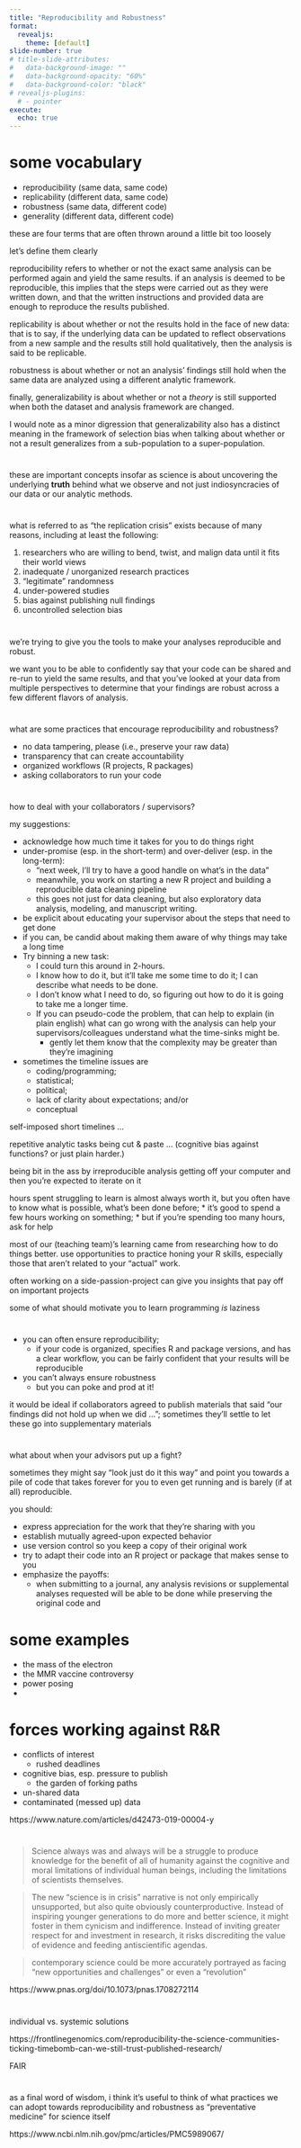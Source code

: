 ```yaml
---
title: "Reproducibility and Robustness"
format:
  revealjs:
    theme: [default]
slide-number: true
# title-slide-attributes: 
#   data-background-image: ""
#   data-background-opacity: "60%"
#   data-background-color: "black"
# revealjs-plugins:
  # - pointer
execute: 
  echo: true
---
```


# some vocabulary 

  - reproducibility (same data, same code)
  - replicability  (different data, same code)
  - robustness (same data, different code)
  - generality (different data, different code)
  
:::{.notes}
these are four terms that are often thrown around a little bit too loosely 

let's define them clearly 

reproducibility refers to whether or not the exact same analysis can be performed
again and yield the same results.  if an analysis is deemed to be reproducible,
this implies that the steps were carried out as they were written down, and that
the written instructions and provided data are enough to reproduce the results 
published.

replicability is about whether or not the results hold in the face of new data: 
that is to say, if the underlying data can be updated to reflect observations
from a new sample and the results still hold qualitatively, then the analysis 
is said to be replicable. 

robustness is about whether or not an analysis' findings still hold when the 
same data are analyzed using a different analytic framework. 

finally, generalizability is about whether or not a _theory_ is still supported
when both the dataset and analysis framework are changed.

I would note as a minor digression that generalizability also has a distinct
meaning in the framework of selection bias when talking about whether or not 
a result generalizes from a sub-population to a super-population.
:::

# 

these are important concepts insofar as science is about uncovering the
underlying
**truth** behind what we observe and not just indiosyncracies of our data or our
analytic methods.

# 

what is referred to as "the replication crisis" exists because of many reasons,
including at least the following: 

  1. researchers who are willing to bend, twist, and malign data until it fits
  their world views
  2. inadequate / unorganized research practices
  3. "legitimate" randomness 
  4. under-powered studies
  5. bias against publishing null findings
  6. uncontrolled selection bias
  
# 

we're trying to give you the tools to make your analyses reproducible and 
robust.

we want you to be able to confidently say that your code can be shared and re-run 
to yield the same results, and that you've looked at your data from multiple 
perspectives to determine that your findings are robust across a few different
flavors of analysis.

# 

what are some practices that encourage reproducibility and robustness? 

  * no data tampering, please (i.e., preserve your raw data)
  * transparency that can create accountability 
  * organized workflows (R projects, R packages)
  * asking collaborators to run your code 
  
# 

how to deal with your collaborators / supervisors?

my suggestions: 

  * acknowledge how much time it takes for you to do things right
  * under-promise (esp. in the short-term) and over-deliver (esp. in the long-term):
    * "next week, I'll try to have a good handle on what's in the data"
    * meanwhile, you work on starting a new R project and building a reproducible 
    data cleaning pipeline
    * this goes not just for data cleaning, but also exploratory data analysis, 
    modeling, and manuscript writing.
  * be explicit about educating your supervisor about the steps that need to get
    done
  * if you can, be candid about making them aware of why things may take a long
    time
  * Try binning a new task:
    * I could turn this around in 2-hours.
    * I know how to do it, but it'll take me some time to do it;  I can describe 
    what needs to be done.
    * I don't know what I need to do, so figuring out how to do it is going to
    take me a longer time.
    * If you can pseudo-code the problem, that can help to explain (in plain english)
    what can go wrong with the analysis can help your supervisors/colleagues
    understand what the time-sinks might be. 
      * gently let them know that the complexity may be greater than 
      they're imagining
  * sometimes the timeline issues are
    * coding/programming;
    * statistical;
    * political; 
    * lack of clarity about expectations; and/or 
    * conceptual
  
    
:::{.notes}
self-imposed short timelines ... 

repetitive analytic tasks being cut & paste ... (cognitive bias against functions? or just plain harder.)

being bit in the ass by irreproducible analysis getting off your computer
and then you're expected to iterate on it 

hours spent struggling to learn is almost always worth it, but you often have
to know what is possible, what's been done before;
  * it's good to spend a few hours working on something;
  * but if you're spending too many hours, ask for help
  
  
most of our (teaching team)'s learning came from researching how to 
do things better.  use opportunities to practice honing your R skills,
especially those that aren't related to your "actual" work. 

often working on a side-passion-project can give you insights that pay 
off on important projects

some of what should motivate you to learn programming _is_ laziness


:::
    
# 

  * you can often ensure reproducibility; 
    * if your code is organized, specifies R and package versions, and has a clear
    workflow, you can be fairly confident that your results will be reproducible
  * you can't always ensure robustness
    * but you can poke and prod at it! 
    
:::{.notes}

it would be ideal if collaborators agreed to publish materials that said 
"our findings did not hold up when we did ...";  sometimes they'll settle
to let these go into supplementary materials

:::

# 

what about when your advisors put up a fight? 

sometimes they might say "look just do it this way" and point you towards a pile
of code that takes forever for you to even get running and is barely (if at all)
reproducible.

you should:

  * express appreciation for the work that they're sharing with you
  * establish mutually agreed-upon expected behavior
  * use version control so you keep a copy of their original work
  * try to adapt their code into an R project or package that makes sense to you
  * emphasize the payoffs:
    * when submitting to a journal, any analysis revisions or supplemental analyses requested
    will be able to be done while preserving the original code and 
    

#  some examples

  - the mass of the electron 
  - the MMR vaccine controversy 
  - power posing
  - 

# forces working against R&R 

  - conflicts of interest
    - rushed deadlines 
  - cognitive bias, esp. pressure to publish
    - the garden of forking paths
  - un-shared data 
  - contaminated (messed up) data
  
https://www.nature.com/articles/d42473-019-00004-y

# 

> Science always was and always will be a struggle to produce knowledge for the benefit of all of humanity against the cognitive and moral limitations of individual human beings, including the limitations of scientists themselves.

> The new “science is in crisis” narrative is not only empirically unsupported, but also quite obviously counterproductive. Instead of inspiring younger generations to do more and better science, it might foster in them cynicism and indifference. Instead of inviting greater respect for and investment in research, it risks discrediting the value of evidence and feeding antiscientific agendas.

> contemporary science could be more accurately portrayed as facing “new opportunities and challenges” or even a “revolution”


https://www.pnas.org/doi/10.1073/pnas.1708272114 

# 

individual vs. systemic solutions

https://frontlinegenomics.com/reproducibility-the-science-communities-ticking-timebomb-can-we-still-trust-published-research/ 

FAIR 


# 

as a final word of wisdom, i think it's useful to think of what practices 
we can adopt towards reproducibility and robustness as "preventative medicine"
for science itself

https://www.ncbi.nlm.nih.gov/pmc/articles/PMC5989067/ 

